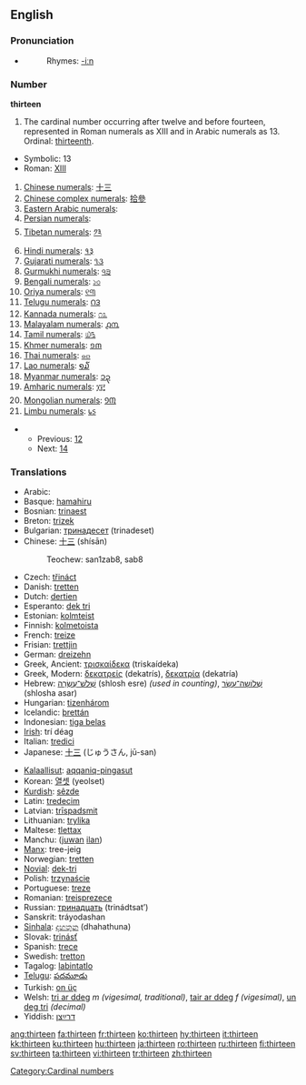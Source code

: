 ==English==
===Pronunciation===
* {{audio|en-us-thirteen.ogg|Audio (US)}}
*:Rhymes: [[Rhymes:English:-iːn|-iːn]]

===Number===
'''thirteen'''

# The cardinal number occurring after twelve and before fourteen, represented in Roman numerals as XIII and in Arabic numerals as 13. Ordinal: [[thirteenth]].

*Symbolic: 13
*Roman: [[XIII]]
#[[w:Chinese numerals|Chinese numerals]]: [[十三]]
#[[w:Chinese numerals|Chinese complex numerals]]: [[拾參]]
#[[w:Eastern Arabic numerals|Eastern Arabic numerals]]: {{ARchar|[[١٣]]}}
#[[w:Eastern Arabic numerals|Persian numerals]]: {{FAchar|[[۱۳]]}}
#[[w:Indian numerals|Tibetan numerals]]: [[༡༣]]
#[[w:Indian numerals|Hindi numerals]]: [[१३]]
#[[w:Indian numerals|Gujarati numerals]]: [[૧૩]]
#[[w:Indian numerals|Gurmukhi numerals]]: [[੧੩]]
#[[w:Indian numerals|Bengali numerals]]: [[১৩]]
#[[w:Indian numerals|Oriya numerals]]: [[୧୩]]
#[[w:Indian numerals|Telugu numerals]]: [[౧౩]]
#[[w:Indian numerals|Kannada numerals]]: [[೧೩]]
#[[w:Indian numerals|Malayalam numerals]]: [[൧൩]]
#[[w:Indian numerals|Tamil numerals]]: [[௰௩]]
#[[w:Khmer script|Khmer numerals]]: [[១៣]]
#[[w:Thai numerals|Thai numerals]]: [[๑๓]]
#[[w:Lao alphabet|Lao numerals]]: [[໑໓]]
#[[w:Burmese alphabet|Myanmar numerals]]: [[၁၃]]
#[[w:Amharic language|Amharic numerals]]: [[፲፫]]
#[[w:Mongolian alphabet|Mongolian numerals]]: [[᠑᠓]]
#[[w:Limbu language|Limbu numerals]]: [[᥇᥉]]

**Previous: [[twelve|12]]
**Next: [[fourteen|14]]

===Translations===
{{top}}
*Arabic: {{ARchar|[[ثلاثة عشر]]}} {{Unicode|(θalá:θat ʕášar)}}
*Basque: [[hamahiru]]
*Bosnian: [[trinaest]]
*Breton: [[trizek]]
*Bulgarian: [[тринадесет]] (trinadeset)
*Chinese: [[十三]] (shísān)
*:Teochew: san1zab8, sab8
*Czech: [[třináct]]
*Danish: [[tretten]]
*Dutch: [[dertien]] {{f}}
*Esperanto: [[dek tri]]
*Estonian: [[kolmteist]]
*Finnish: [[kolmetoista]]
*French: [[treize]] {{m}}
*Frisian: [[trettjin]]
*German: [[dreizehn]] {{f}}
*Greek, Ancient: [[τρισκαίδεκα]] (triskaídeka)
*Greek, Modern: [[δεκατρείς]] (dekatrís), [[δεκατρία]] (dekatría)
*Hebrew: [[שלוש עשרה|שְׁלֹשׁ־עֶשְׂרֵה]] (shlosh esre) {{f}} ''(used in counting)'', [[שלושה עשר|שְׁלוֹשָה־עָשָׂר]] (shlosha asar) {{m}}
*Hungarian: [[tizenhárom]]
*Icelandic: [[þrettán]]
*Indonesian: [[tiga belas]]
*[[Irish]]: trí déag
*Italian: [[tredici]] {{m}}
*Japanese: [[十三]] (じゅうさん, jū-san)
{{mid}}
*[[Kalaallisut]]: [[aqqaniq-pingasut]]
*Korean: [[열셋]] (yeolset)
*[[Kurdish]]: [[sêzde]]
*Latin: [[tredecim]]
*Latvian: [[trīspadsmit]]
*Lithuanian: [[trylika]]
*Maltese: [[tlettax]]
*Manchu: ([[juwan]] [[ilan]])
*[[Manx]]: tree-jeig
*Norwegian: [[tretten]]
*[[Novial]]: [[dek-tri]]
*Polish: [[trzynaście]]
*Portuguese: [[treze]]
*Romanian: [[treisprezece]]
*Russian: [[тринадцать]] (trinádtsat’)
*Sanskrit: tráyodashan
*[[Sinhala]]: [[දහතුන]] (dhahathuna)
*Slovak: [[trinásť]]
*Spanish: [[trece]]
*Swedish: [[tretton]]
*Tagalog: [[labintatlo]]
*[[Telugu]]: [[పదమూడు]]
*Turkish: [[on üç]]
*Welsh: [[tri ar ddeg]] ''m (vigesimal, traditional)'', [[tair ar ddeg]] ''f (vigesimal)'', [[un deg tri]] ''(decimal)''
*Yiddish: [[דרײַצן]]
{{bottom}}

[[Category:Cardinal numbers]]

[[ang:thirteen]]
[[fa:thirteen]]
[[fr:thirteen]]
[[ko:thirteen]]
[[hy:thirteen]]
[[it:thirteen]]
[[kk:thirteen]]
[[ku:thirteen]]
[[hu:thirteen]]
[[ja:thirteen]]
[[ro:thirteen]]
[[ru:thirteen]]
[[fi:thirteen]]
[[sv:thirteen]]
[[ta:thirteen]]
[[vi:thirteen]]
[[tr:thirteen]]
[[zh:thirteen]]